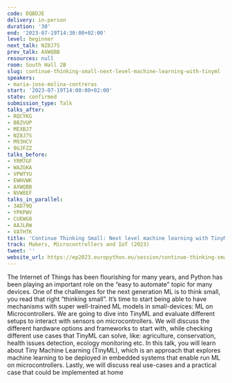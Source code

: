 ```yaml
---
code: DQBDJE
delivery: in-person
duration: '30'
end: '2023-07-19T14:30:00+02:00'
level: beginner
next_talk: NZ8J7S
prev_talk: AXWQBB
resources: null
room: South Hall 2B
slug: continue-thinking-small-next-level-machine-learning-with-tinyml
speakers:
- maria-jose-molina-contreras
start: '2023-07-19T14:00:00+02:00'
state: confirmed
submission_type: Talk
talks_after:
- RQCYKG
- BBZVUP
- MEXBJ7
- NZ8J7S
- M93HCV
- 9GJFZZ
talks_before:
- YRM7GF
- WAZGKA
- VPWTYU
- EWHVWK
- AXWQBB
- NVW8EF
talks_in_parallel:
- 3AD79Q
- YPKPWV
- CUEWG8
- AAJLRW
- VATHTK
title: 'Continue Thinking Small: Next level machine learning with TinyML'
track: Makers, Microcontrollers and IoT (2023)
tweet: ''
website_url: https://ep2023.europython.eu/session/continue-thinking-small-next-level-machine-learning-with-tinyml
---
```


The Internet of Things has been flourishing for many years, and Python has been playing an important role on the “easy to automate” topic for many devices. One of the challenges for the next generation ML is to think small, you read that right “thinking small”. It’s time to start being able to have mechanisms with super well-trained ML models in small-devices: ML on Microcontrollers. We are going to dive into TinyML and evaluate different setups to interact with sensors on microcontrollers. We will discuss the different hardware options and frameworks to start with, while checking different use cases that TinyML can solve, like: agriculture, conservation, health issues detection, ecology monitoring etc. In this talk, you will learn about Tiny Machine Learning (TinyML), which is an approach that explores machine learning to be deployed in embedded systems that enable run ML on microcontrollers. Lastly, we will discuss real use-cases and a practical case that could be implemented at home
